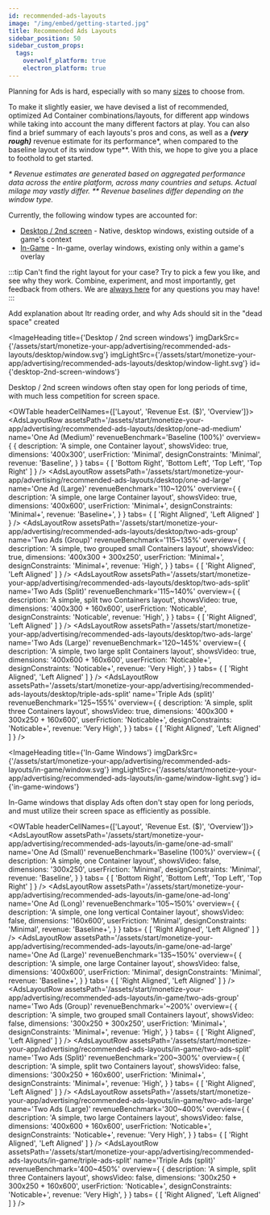 ```yaml
---
id: recommended-ads-layouts
image: "/img/embed/getting-started.jpg"
title: Recommended Ads Layouts
sidebar_position: 50
sidebar_custom_props:
  tags:
    overwolf_platform: true
    electron_platform: true
---
```



Planning for Ads is hard, especially with so many [sizes](working-with-ads#list-of-ad-sizes) to choose from.

To make it slightly easier, we have devised a list of recommended, optimized Ad Container combinations/layouts, for different app windows
while taking into account the many different factors at play. You can also find a brief summary of each layouts's pros and cons,
as well as a ***(very rough)*** revenue estimate for its performance*, when compared to the baseline layout of its window type**.
With this, we hope to give you a place to foothold to get started.

*\* Revenue estimates are generated based on aggregated performance data across the entire platform, across many countries and setups. Actual milage may vastly differ.*
*\*\* Revenue baselines differ depending on the window type.*

Currently, the following window types are accounted for:
- [Desktop / 2nd screen](#desktop-2nd-screen-windows) - Native, desktop windows, existing outside of a game's context
- [In-Game](#in-game-windows) - In-game, overlay windows, existing only within a game's overlay


:::tip Can't find the right layout for your case?
Try to pick a few you like, and see why they work. Combine, experiment, and most importantly, get feedback from others. We are [always here](/support/contact-us) for
any questions you may have!
:::


<SkipMe>
Add explanation about ltr reading order, and why Ads should sit in the "dead space" created
</SkipMe>

<ImageHeading
  title={'Desktop / 2nd screen windows'}
  imgDarkSrc={'/assets/start/monetize-your-app/advertising/recommended-ads-layouts/desktop/window.svg'}
  imgLightSrc={'/assets/start/monetize-your-app/advertising/recommended-ads-layouts/desktop/window-light.svg'}
  id={'desktop-2nd-screen-windows'}
>

Desktop / 2nd screen windows often stay open for long periods of time, with much less competition for screen space.

</ImageHeading>

<OWTable headerCellNames={['Layout', 'Revenue Est. ($)', 'Overview']}>
  <AdsLayoutRow 
    assetsPath='/assets/start/monetize-your-app/advertising/recommended-ads-layouts/desktop/one-ad-medium'
    name='One Ad (Medium)'
    revenueBenchmark='Baseline (100%)'
    overview={
      {
        description: 'A simple, one Container layout',
        showsVideo: true,
        dimensions: '400x300',
        userFriction: 'Minimal',
        designConstraints: 'Minimal',
        revenue: 'Baseline',
      }
    }
    tabs= {
      [
        'Bottom Right', 'Bottom Left', 'Top Left', 'Top Right'
      ]
    }
  />
  <AdsLayoutRow 
    assetsPath='/assets/start/monetize-your-app/advertising/recommended-ads-layouts/desktop/one-ad-large'
    name='One Ad (Large)'
    revenueBenchmark='110~120%'
    overview={
      {
        description: 'A simple, one large Container layout',
        showsVideo: true,
        dimensions: '400x600',
        userFriction: 'Minimal+',
        designConstraints: 'Minimal+',
        revenue: 'Baseline+',
      }
    }
    tabs= {
      [ 'Right Aligned', 'Left Aligned' ]
    }
  />
  <AdsLayoutRow 
    assetsPath='/assets/start/monetize-your-app/advertising/recommended-ads-layouts/desktop/two-ads-group'
    name='Two Ads (Group)'
    revenueBenchmark='115~135%'
    overview={
      {
        description: 'A simple, two grouped small Containers layout',
        showsVideo: true,
        dimensions: '400x300 + 300x250',
        userFriction: 'Minimal+',
        designConstraints: 'Minimal+',
        revenue: 'High',
      }
    }
    tabs= {
      [ 'Right Aligned', 'Left Aligned' ]
    }
  />
  <AdsLayoutRow 
    assetsPath='/assets/start/monetize-your-app/advertising/recommended-ads-layouts/desktop/two-ads-split'
    name='Two Ads (Split)'
    revenueBenchmark='115~140%'
    overview={
      {
        description: 'A simple, split two Containers layout',
        showsVideo: true,
        dimensions: '400x300 + 160x600',
        userFriction: 'Noticable',
        designConstraints: 'Noticable',
        revenue: 'High',
      }
    }
    tabs= {
      [ 'Right Aligned', 'Left Aligned' ]
    }
  />
  <AdsLayoutRow 
    assetsPath='/assets/start/monetize-your-app/advertising/recommended-ads-layouts/desktop/two-ads-large'
    name='Two Ads (Large)'
    revenueBenchmark='120~145%'
    overview={
      {
        description: 'A simple, two large split Containers layout',
        showsVideo: true,
        dimensions: '400x600 + 160x600',
        userFriction: 'Noticable+',
        designConstraints: 'Noticable+',
        revenue: 'Very High',
      }
    }
    tabs= {
      [ 'Right Aligned', 'Left Aligned' ]
    }
  />
  <AdsLayoutRow 
    assetsPath='/assets/start/monetize-your-app/advertising/recommended-ads-layouts/desktop/triple-ads-split'
    name='Triple Ads (split)'
    revenueBenchmark='125~155%'
    overview={
      {
        description: 'A simple, split three Containers layout',
        showsVideo: true,
        dimensions: '400x300 + 300x250 + 160x600',
        userFriction: 'Noticable+',
        designConstraints: 'Noticable+',
        revenue: 'Very High',
      }
    }
    tabs= {
      [ 'Right Aligned', 'Left Aligned' ]
    }
  />
</OWTable>


<ImageHeading
  title={'In-Game Windows'}
  imgDarkSrc={'/assets/start/monetize-your-app/advertising/recommended-ads-layouts/in-game/window.svg'}
  imgLightSrc={'/assets/start/monetize-your-app/advertising/recommended-ads-layouts/in-game/window-light.svg'}
  id={'in-game-windows'}
>

In-Game windows that display Ads often don't stay open for long periods, and must utilize their screen space as efficiently as possible.

</ImageHeading>


<OWTable headerCellNames={['Layout', 'Revenue Est. ($)', 'Overview']}>
  <AdsLayoutRow 
    assetsPath='/assets/start/monetize-your-app/advertising/recommended-ads-layouts/in-game/one-ad-small'
    name='One Ad (Small)'
    revenueBenchmark='Baseline (100%)'
    overview={
      {
        description: 'A simple, one Container layout',
        showsVideo: false,
        dimensions: '300x250',
        userFriction: 'Minimal',
        designConstraints: 'Minimal',
        revenue: 'Baseline',
      }
    }
    tabs= {
      [ 'Bottom Right', 'Bottom Left', 'Top Left', 'Top Right' ]
    }
  />
  <AdsLayoutRow 
    assetsPath='/assets/start/monetize-your-app/advertising/recommended-ads-layouts/in-game/one-ad-long'
    name='One Ad (Long)'
    revenueBenchmark='105~150%'
    overview={
      {
        description: 'A simple, one long vertical Container layout',
        showsVideo: false,
        dimensions: '160x600',
        userFriction: 'Minimal',
        designConstraints: 'Minimal',
        revenue: 'Baseline+',
      }
    }
    tabs= {
      [ 'Right Aligned', 'Left Aligned' ]
    }
  />
  <AdsLayoutRow 
    assetsPath='/assets/start/monetize-your-app/advertising/recommended-ads-layouts/in-game/one-ad-large'
    name='One Ad (Large)'
    revenueBenchmark='135~150%'
    overview={
      {
        description: 'A simple, one large Container layout',
        showsVideo: false,
        dimensions: '400x600',
        userFriction: 'Minimal',
        designConstraints: 'Minimal',
        revenue: 'Baseline+',
      }
    }
    tabs= {
      [ 'Right Aligned', 'Left Aligned' ]
    }
  />
  <AdsLayoutRow 
    assetsPath='/assets/start/monetize-your-app/advertising/recommended-ads-layouts/in-game/two-ads-group'
    name='Two Ads (Group)'
    revenueBenchmark='~200%'
    overview={
      {
        description: 'A simple, two grouped small Containers layout',
        showsVideo: false,
        dimensions: '300x250 + 300x250',
        userFriction: 'Minimal+',
        designConstraints: 'Minimal+',
        revenue: 'High',
      }
    }
    tabs= {
      [ 'Right Aligned', 'Left Aligned' ]
    }
  />
  <AdsLayoutRow 
    assetsPath='/assets/start/monetize-your-app/advertising/recommended-ads-layouts/in-game/two-ads-split'
    name='Two Ads (Split)'
    revenueBenchmark='200~300%'
    overview={
      {
        description: 'A simple, split two Containers layout',
        showsVideo: false,
        dimensions: '300x250 + 160x600',
        userFriction: 'Minimal+',
        designConstraints: 'Minimal+',
        revenue: 'High',
      }
    }
    tabs= {
      [ 'Right Aligned', 'Left Aligned' ]
    }
  />
  <AdsLayoutRow 
    assetsPath='/assets/start/monetize-your-app/advertising/recommended-ads-layouts/in-game/two-ads-large'
    name='Two Ads (Large)'
    revenueBenchmark='300~400%'
    overview={
      {
        description: 'A simple, two large Containers layout',
        showsVideo: false,
        dimensions: '400x600 + 160x600',
        userFriction: 'Noticable+',
        designConstraints: 'Noticable+',
        revenue: 'Very High',
      }
    }
    tabs= {
      [ 'Right Aligned', 'Left Aligned' ]
    }
  />
  <AdsLayoutRow 
    assetsPath='/assets/start/monetize-your-app/advertising/recommended-ads-layouts/in-game/triple-ads-split'
    name='Triple Ads (split)'
    revenueBenchmark='400~450%'
    overview={
      {
        description: 'A simple, split three Containers layout',
        showsVideo: false,
        dimensions: '300x250 + 300x250 + 160x600',
        userFriction: 'Noticable+',
        designConstraints: 'Noticable+',
        revenue: 'Very High',
      }
    }
    tabs= {
      [ 'Right Aligned', 'Left Aligned' ]
    }
  />
</OWTable>